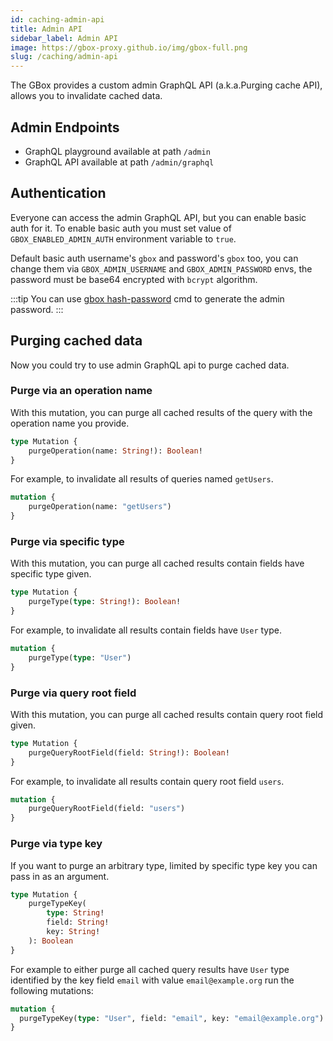 ```yaml
---
id: caching-admin-api
title: Admin API
sidebar_label: Admin API
image: https://gbox-proxy.github.io/img/gbox-full.png
slug: /caching/admin-api
---
```


The GBox provides a custom admin GraphQL API (a.k.a.Purging cache API), allows you to invalidate cached data.

Admin Endpoints
---------------

+ GraphQL playground available at path `/admin`
+ GraphQL API available at path `/admin/graphql`

Authentication
--------------

Everyone can access the admin GraphQL API, but you can enable basic auth for it. To enable basic auth you must set value of `GBOX_ENABLED_ADMIN_AUTH` environment variable to `true`.

Default basic auth username's `gbox` and password's `gbox` too, you can change them via `GBOX_ADMIN_USERNAME` and `GBOX_ADMIN_PASSWORD` envs, the password must be base64 encrypted with `bcrypt` algorithm.

:::tip
You can use [gbox hash-password](https://caddyserver.com/docs/command-line#caddy-hash-password) cmd to generate the admin password.
:::

Purging cached data
-------------------

Now you could try to use admin GraphQL api to purge cached data.

### Purge via an operation name

With this mutation, you can purge all cached results of the query with the operation name you provide.

```graphql
type Mutation {
    purgeOperation(name: String!): Boolean!
}
```

For example, to invalidate all results of queries named `getUsers`.

```graphql
mutation {
    purgeOperation(name: "getUsers")
}
```

### Purge via specific type

With this mutation, you can purge all cached results contain fields have specific type given.

```graphql
type Mutation {
    purgeType(type: String!): Boolean!
}
```

For example, to invalidate all results contain fields have `User` type.

```graphql
mutation {
    purgeType(type: "User")
}
```

### Purge via query root field

With this mutation, you can purge all cached results contain query root field given.

```graphql
type Mutation {
    purgeQueryRootField(field: String!): Boolean!
}
```

For example, to invalidate all results contain query root field `users`.

```graphql
mutation {
    purgeQueryRootField(field: "users")
}
```

### Purge via type key

If you want to purge an arbitrary type, limited by specific type key you can pass in as an argument.

```graphql
type Mutation {
    purgeTypeKey(
        type: String!
        field: String!
        key: String!
    ): Boolean
}
```

For example to either purge all cached query results have `User` type identified by the key field `email` with value `email@example.org` run the following mutations:

```graphql
mutation {
  purgeTypeKey(type: "User", field: "email", key: "email@example.org")
}
```